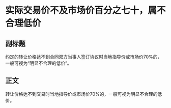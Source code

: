 # 实际交易价不及市场价百分之七十，属不合理低价
## 副标题
约定的转让价格达不到合同双方当事人签订协议时当地指导价或市场价70%的，一般可视为“明显不合理的低价”。
## 正文
转让价格达不到交易时当地指导价或市场价70%的，一般可视为明显不合理的低价。